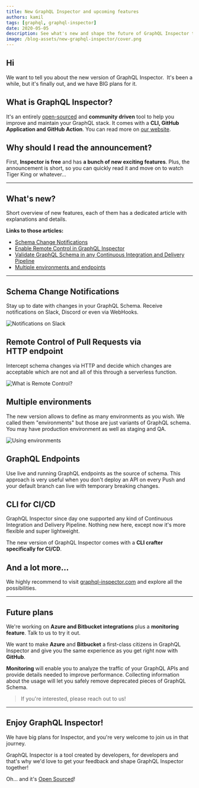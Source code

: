 ```yaml
---
title: New GraphQL Inspector and upcoming features
authors: kamil
tags: [graphql, graphql-inspector]
date: 2020-05-05
description: See what's new and shape the future of GraphQL Inspector together! It's entirely open-sourced!
image: /blog-assets/new-graphql-inspector/cover.png
---
```


<Article />

# Hi

We want to tell you about the new version of GraphQL Inspector. 
It's been a while, but it's finally out, and we have BIG plans for it.

## What is GraphQL Inspector?

It's an entirely [open-sourced](https://github.com/kamilkisiela/graphql-inspector) and **community driven** tool to help you improve and maintain your GraphQL stack.
It comes with a **CLI, GitHub Application and GitHub Action**. You can read more on [our website](https://graphql-inspector.com).

## Why should I read the announcement?

First, **Inspector is free** and has **a bunch of new exciting features**.
Plus, the announcement is short, so you can quickly read it and move on to watch Tiger King or whatever...

---

## What's new?

Short overview of new features, each of them has a dedicated article with explanations and details.

**Links to those articles:**

- [Schema Change Notifications](/blog/schema-change-notifications)
- [Enable Remote Control in GraphQL Inspector](/blog/remote-control-graphql-inspector)
- [Validate GraphQL Schema in any Continuous Integration and Delivery Pipeline](/blog/ci-ci-graphql-inspector)
- [Multiple environments and endpoints](/blog/multiple-environments-endpoints-graphql-inspector)

---

## Schema Change Notifications

Stay up to date with changes in your GraphQL Schema. Receive notifications on Slack, Discord or even via WebHooks.

![Notifications on Slack](/blog-assets/schema-change-notifications/slack.png 'Notifications on Slack')

## Remote Control of Pull Requests via HTTP endpoint

Intercept schema changes via HTTP and decide which changes are acceptable which are not and all of this through a serverless function.

![](/blog-assets/remote-control-graphql-inspector/remote-graph.png 'What is Remote Control?')

## Multiple environments

The new version allows to define as many environments as you wish. We called them "environments" but those are just variants of GraphQL schema. You may have production environment as well as staging and QA.

![](/blog-assets/multiple-environments-endpoints-graphql-inspector/graph.png 'Using environments')

## GraphQL Endpoints

Use live and running GraphQL endpoints as the source of schema.
This approach is very useful when you don't deploy an API on every Push and your default branch can live with temporary breaking changes.

## CLI for CI/CD

GraphQL Inspector since day one supported any kind of Continuous Integration and Delivery Pipeline. Nothing new here, except now it's more flexible and super lightweight.

The new version of GraphQL Inspector comes with a **CLI crafter specifically for CI/CD**.

## And a lot more...

We highly recommend to visit [graphql-inspector.com](https://graphql-inspector.com) and explore all the possibilities.

---

# Future plans

We're working on **Azure and Bitbucket integrations** plus a **monitoring feature**. Talk to us to try it out.

We want to make **Azure** and **Bitbucket** a first-class citizens in GraphQL Inspector and give you the same experience as you get right now with **GitHub**.

**Monitoring** will enable you to analyze the traffic of your GraphQL APIs and provide details needed to improve performance. Collecting information about the usage will let you safely remove deprecated pieces of GraphQL Schema.

> If you're interested, please reach out to us!

---

## Enjoy GraphQL Inspector!

We have big plans for Inspector, and you're very welcome to join us in that journey.

GraphQL Inspector is a tool created by developers, for developers and that's why we'd love to get your feedback and shape GraphQL Inspector together!

Oh... and it's [Open Sourced](https://github.com/kamilkisiela/graphql-inspector)!
